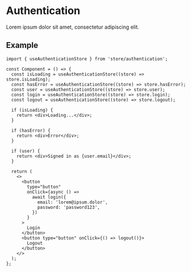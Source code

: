
<Meta title="Instructions/Authentication" />

# Authentication

Lorem ipsum dolor sit amet, consectetur adipiscing elit.

## Example

```tsx
import { useAuthenticationStore } from 'store/authentication';

const Component = () => {
  const isLoading = useAuthenticationStore((store) => store.isLoading);
  const hasError = useAuthenticationStore((store) => store.hasError);
  const user = useAuthenticationStore((store) => store.user);
  const login = useAuthenticationStore((store) => store.login);
  const logout = useAuthenticationStore((store) => store.logout);

  if (isLoading) {
    return <div>Loading...</div>;
  }

  if (hasError) {
    return <div>Error</div>;
  }

  if (user) {
    return <div>Signed in as {user.email}</div>;
  }

  return (
    <>
      <button
        type="button"
        onClick={async () =>
          await login({
            email: 'lorem@ipsum.dolor',
            password: 'password123',
          })
        }
      >
        Login
      </button>
      <button type="button" onClick={() => logout()}>
        Logout
      </button>
    </>
  );
};
```
